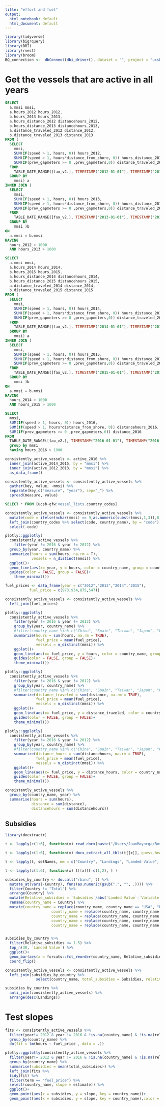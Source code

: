 ```yaml
---
title: "effort and fuel"
output:
  html_notebook: default
  html_document: default
---
```


```r
library(tidyverse)
library(bigrquery)
library(DBI)
library(rvest)
library(broom)
BQ_connection <-  dbConnect(dbi_driver(), dataset = "", project = "ucsb-gfw")

```

# Get the vessels that are active in all years

```sql
SELECT
  a.mmsi mmsi,
  a.hours_2012 hours_2012,
  b.hours_2013 hours_2013,
  a.hours_distance_2012 distancehours_2012,
  b.hours_distance_2013 distancehours_2013,
  a.distance_traveled_2012 distance_2012,
  b.distance_traveled_2013 distance_2013
FROM (
  SELECT
    mmsi,
    SUM(IF(speed > 1, hours, 0)) hours_2012,
    SUM(IF(speed > 1, hours*distance_from_shore, 0)) hours_distance_2012,
    SUM(IF(prev_gapmeters >= 0 ,prev_gapmeters,0)) distance_traveled_2012
  FROM
    TABLE_DATE_RANGE([fao_v2.], TIMESTAMP("2012-01-01"), TIMESTAMP("2012-12-31"))
  GROUP BY
    mmsi) a
INNER JOIN (
  SELECT
    mmsi,
    SUM(IF(speed > 1, hours, 0)) hours_2013,
    SUM(IF(speed > 1, hours*distance_from_shore, 0)) hours_distance_2013,
    SUM(IF(prev_gapmeters >= 0 ,prev_gapmeters,0)) distance_traveled_2013
  FROM
    TABLE_DATE_RANGE([fao_v2.], TIMESTAMP("2013-01-01"), TIMESTAMP("2013-12-31"))
  GROUP BY
    mmsi )b
ON
  a.mmsi = b.mmsi
HAVING
  hours_2012 > 1000
  AND hours_2013 > 1000
```

```sql
SELECT
  a.mmsi mmsi,
  a.hours_2014 hours_2014,
  b.hours_2015 hours_2015,
  a.hours_distance_2014 distancehours_2014,
  b.hours_distance_2015 distancehours_2015,
  a.distance_traveled_2014 distance_2014,
  b.distance_traveled_2015 distance_2015
FROM (
  SELECT
    mmsi,
    SUM(IF(speed > 1, hours, 0)) hours_2014,
    SUM(IF(speed > 1, hours*distance_from_shore, 0)) hours_distance_2014,
    SUM(IF(prev_gapmeters >= 0 ,prev_gapmeters,0)) distance_traveled_2014
  FROM
    TABLE_DATE_RANGE([fao_v2.], TIMESTAMP("2014-01-01"), TIMESTAMP("2014-12-31"))
  GROUP BY
    mmsi) a
INNER JOIN (
  SELECT
    mmsi,
    SUM(IF(speed > 1, hours, 0)) hours_2015,
    SUM(IF(speed > 1, hours*distance_from_shore, 0)) hours_distance_2015,
    SUM(IF(prev_gapmeters >= 0 ,prev_gapmeters,0)) distance_traveled_2015
  FROM
    TABLE_DATE_RANGE([fao_v2.], TIMESTAMP("2015-01-01"), TIMESTAMP("2015-12-31"))
  GROUP BY
    mmsi )b
ON
  a.mmsi = b.mmsi
HAVING
  hours_2014 > 1000
  AND hours_2015 > 1000
```

```sql
SELECT
  mmsi,
  SUM(IF(speed > 1, hours, 0)) hours_2016,
  SUM(IF(speed > 1, hours*distance_from_shore, 0)) distancehours_2016,
  SUM(IF(prev_gapmeters >= 0 ,prev_gapmeters,0)) distance_2016
FROM
  TABLE_DATE_RANGE([fao_v2.], TIMESTAMP("2016-01-01"), TIMESTAMP("2016-11-01"))
  group by mmsi
  having hours_2016 > 1000
```

```r
consistently_active_vessels <- active_2016 %>% 
  inner_join(active_2014_2015, by = "mmsi") %>% 
  inner_join(active_2012_2013, by = "mmsi") %>% 
  as_data_frame()

consistently_active_vessels <- consistently_active_vessels %>% 
  gather(key, value, -mmsi) %>%
  separate(key,c("measure", "year"), sep="_") %>% 
  spread(measure, value)
```

```sql
SELECT * FROM [ucsb-gfw:vessel_lists.country_codes] 
```

```r
consistently_active_vessels <- consistently_active_vessels %>% 
  mutate(code = ifelse(nchar(mmsi) == 9,as.numeric(substr(mmsi,1,3)),0)) %>% 
  left_join(country_codes %>% select(code, country_name), by = "code") %>% 
  select(-code)
```


```r
plotly::ggplotly(
  consistently_active_vessels %>% 
    filter(year != 2016 & year != 2012) %>% 
  group_by(year, country_name) %>% 
  summarize(hours = sum(hours, na.rm = T),
            vessels = n_distinct(mmsi)) %>% 
  ggplot()+
  geom_line(aes(x= year, y = hours, color = country_name, group = country_name, key = country_name))+
  guides(color = FALSE, group = FALSE)+
    theme_minimal())
```


```r
fuel_prices <- data_frame(year = c("2012","2013","2014","2015"),
           fuel_price = c(973,934,875,547))

consistently_active_vessels <- consistently_active_vessels %>% 
  left_join(fuel_prices)
```


```r
plotly::ggplotly(
  consistently_active_vessels %>% 
    filter(year != 2016 & year != 2012) %>% 
    group_by(year, country_name) %>% 
    #filter(country_name %in% c("China", "Spain", "Taiwan", "Japan", "France", "United States", "South Korea", "Norway","Iceland", "Argentina")) %>% 
    summarize(hours = sum(hours, na.rm = TRUE),
              fuel_price = mean(fuel_price),
              vessels = n_distinct(mmsi)) %>% 
    ggplot()+
    geom_line(aes(x= fuel_price, y = hours, color = country_name, group = country_name, key = country_name))+
    guides(color = FALSE, group = FALSE)+
    theme_minimal())
```



```r
plotly::ggplotly(
  consistently_active_vessels %>% 
    filter(year != 2016 & year != 2012) %>% 
    group_by(year, country_name) %>% 
    #filter(country_name %in% c("China", "Spain", "Taiwan", "Japan", "France", "United States", "South Korea", "Norway","Iceland", "Argentina")) %>% 
    summarize(distance_traveled = sum(distance, na.rm = TRUE),
              fuel_price = mean(fuel_price),
              vessels = n_distinct(mmsi)) %>% 
    ggplot()+
    geom_line(aes(x= fuel_price, y = distance_traveled, color = country_name, group = country_name, key = country_name))+
    guides(color = FALSE, group = FALSE)+
    theme_minimal())
```
```r
plotly::ggplotly(
  consistently_active_vessels %>% 
    filter(year != 2016 & year != 2012) %>% 
    group_by(year, country_name) %>% 
    #filter(country_name %in% c("China", "Spain", "Taiwan", "Japan", "France", "United States", "South Korea", "Norway","Iceland", "Argentina")) %>% 
    summarize(distance_hours = sum(distancehours, na.rm = TRUE),
              fuel_price = mean(fuel_price),
              vessels = n_distinct(mmsi)) %>% 
    ggplot()+
    geom_line(aes(x= fuel_price, y = distance_hours, color = country_name, group = country_name, key = country_name))+
    guides(color = FALSE, group = FALSE)+
    theme_minimal())
```

```r
consistently_active_vessels %>% 
  group_by(country_name, year) %>% 
  summarise(hours = sum(hours),
            distance = sum(distance),
            distancehours = sum(distancehours))
```

## Subsidies

```r
library(docxtractr)

t <- lapply(c(1:6), function(x) read_docx(paste("/Users/JuanMayorga/Box Sync/high_seas_profits/literature/supp_materials_sumalia_2012/Table_S",x,".docx", sep = "")))

t <- lapply(c(1:6), function(x) docx_extract_all_tbls(t[[x]], guess_header = TRUE)[[1]])

t <- lapply(t, setNames, nm = c("Country", "Landings", "Landed Value", "Variable Cost", "Subsidies"))

t <- lapply(c(1:6), function(x) t[[x]][-c(1,2), ] )

subsidies_by_country <- do.call("rbind", t) %>% 
  mutate_at(vars(-Country), funs(as.numeric(gsub(",", "", .)))) %>% 
  filter(Country != "Total") %>% 
  arrange(Country) %>% 
  mutate(Relative_subsidies = `Subsidies`/abs(`Landed Value`-`Variable Cost`)) %>% 
  rename(country_name = Country) %>% 
  mutate(country_name = replace(country_name, country_name == "USA", "United States"),
                     country_name = replace(country_name, country_name == "China Main", "China"),
                     country_name = replace(country_name, country_name == "UK", "United Kingdom"),
                     country_name = replace(country_name, country_name == "Russian Fed", "Russia"),
                     country_name = replace(country_name, country_name == "Korea Rep", "South Korea"))


subsidies_by_country %>% 
  filter(Relative_subsidies <= 1.5) %>% 
  top_n(30, `Landed Value`) %>% 
  ggplot()+
  geom_bar(aes(x = forcats::fct_reorder(country_name, Relative_subsidies), y = Relative_subsidies), stat = 'identity')+
  coord_flip()
```

```r
consistently_active_vessels <- consistently_active_vessels %>% 
  left_join(subsidies_by_country %>% 
              select(country_name, total_subsidies = Subsidies, relative_subsidies = Relative_subsidies))

subsidies_by_country %>% 
  anti_join(consistently_active_vessels) %>% 
  arrange(desc(Landings))
```

# Test slopes

```r
fits <- consistently_active_vessels %>% 
  filter(year!= 2012 & year != 2016 & !is.na(country_name) & !is.na(relative_subsidies)) %>% 
  group_by(country_name) %>% 
  do(fit = lm(hours ~ fuel_price , data = .))

plotly::ggplotly(consistently_active_vessels %>% 
  filter(year!= 2012 & year != 2016 & !is.na(country_name) & !is.na(relative_subsidies) & country_name != "Nicaragua") %>% 
  group_by(country_name) %>% 
  summarise(subsidies = mean(total_subsidies)) %>% 
  left_join(fits %>% 
  tidy(fit) %>% 
  filter(term == "fuel_price") %>% 
  select(country_name, slope = estimate)) %>% 
  ggplot()+
  geom_point(aes(x = subsidies, y = slope, key = country_name))+
  geom_point(aes(x = subsidies, y = slope, key = country_name),color = 'red', data = . %>% filter(country_name == "Argentina")))
  
```




